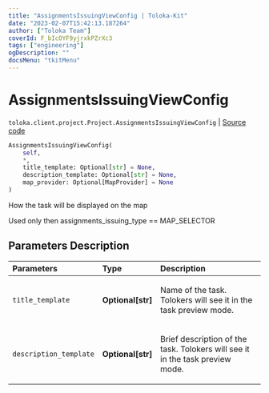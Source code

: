 ```yaml
---
title: "AssignmentsIssuingViewConfig | Toloka-Kit"
date: "2023-02-07T15:42:13.187264"
author: ["Toloka Team"]
coverId: F_bIcOYF9yjrxkPZrXc3
tags: ["engineering"]
ogDescription: ""
docsMenu: "tkitMenu"
---
```


# AssignmentsIssuingViewConfig
`toloka.client.project.Project.AssignmentsIssuingViewConfig` | [Source code](https://github.com/Toloka/toloka-kit/blob/v1.1.3/src/client/project/__init__.py#L140)

```python
AssignmentsIssuingViewConfig(
    self,
    *,
    title_template: Optional[str] = None,
    description_template: Optional[str] = None,
    map_provider: Optional[MapProvider] = None
)
```

How the task will be displayed on the map

Used only then assignments_issuing_type == MAP_SELECTOR

## Parameters Description

| Parameters | Type | Description |
| :----------| :----| :-----------|
`title_template`|**Optional\[str\]**|<p>Name of the task. Tolokers will see it in the task preview mode.</p>
`description_template`|**Optional\[str\]**|<p>Brief description of the task. Tolokers will see it in the task preview mode.</p>